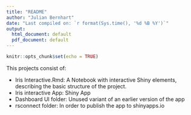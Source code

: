 ```yaml
---
title: "README"
author: "Julian Bernhart"
date: "Last compiled on: `r format(Sys.time(), '%d %B %Y')`"
output:
  html_document: default
  pdf_document: default
---
```


```r
knitr::opts_chunk$set(echo = TRUE)
```

This projects consist of:

* Iris Interactive.Rmd: A Notebook with interactive Shiny elements, describing the basic structure of the project.
* Iris interactive App: Shiny App
* Dashboard UI folder: Unused variant of an earlier version of the app
* rsconnect folder: In order to publish the app to shinyapps.io
